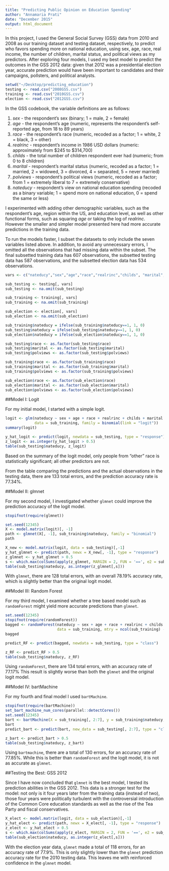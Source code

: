 ```yaml
---
title: "Predicting Public Opinion on Education Spending"
author: "Annamaria Prati"
date: "December 2015"
output: html_document
---
```

In this project, I used the General Social Survey (GSS) data from 2010 and 2008 as our training dataset and testing dataset, respectively, to predict who favors spending more on national education, using sex, age, race, real income, the number of children, marital status, and political views as my predictors.  After exploring four models, I used my best model to predict the outcomes in the GSS 2012 data: given that 2012 was a presidential election year, accurate prediction would have been important to candidates and their campaigns, pollsters, and political analysts.

```r
setwd("~/Desktop/predicting_education")
testing <- read.csv("2008GSS.csv")
training <- read.csv("2010GSS.csv")
election <- read.csv("2012GSS.csv")
```

In the GSS codebook, the variable definitions are as follows:

1. *sex* - the respondent's sex (binary; 1 = male, 2 = female)
2. *age* - the respondent's age (numeric, represents the respondent's self-reported age, from 18 to 89 years)
3. *race* - the respondent's race (numeric, recoded as a factor; 1 = white, 2 = black, 3 = other)
4. *realrinc*  - respondent's income in 1986 USD dollars (numeric: approximately from $245 to $314,700)
5. *childs* - the total number of children respondent ever had (numeric; from 0 to 8 children)
6. *marital* - respondent's marital status (numeric, recoded as a factor; 1 = married, 2 = widowed, 3 = divorced, 4 = separated, 5 = never married)
7. *polviews* - respondent's political views (numeric, recoded as a factor; from 1 = extremely liberal to 7 = extremely conservative)
8. *nateducy* - respondent's view on national education spending (recoded as a binary variable; 1 = spend more on national education, 0 = spend the same or less)

I experimented with adding other demographic variables, such as the respondent's age, region within the US, and education level, as well as other functional forms, such as squaring *age* or taking the log of *realrinc*.  However the smaller and simpler model presented here had more accurate predictions in the training data.

To run the models faster, I subset the datasets to only include the seven variables listed above.  In addition, to avoid any unnecessary errors, I omitted all the observations that had missing data within the subset.  The final subsetted training data has 607 observations, the subsetted testing data has 587 observations, and the subsetted election data has 534 observations.

```r
vars <- c("nateducy","sex","age","race","realrinc","childs", "marital","polviews")

sub_testing <- testing[, vars]
sub_testing <- na.omit(sub_testing) 

sub_training <- training[, vars]
sub_training <- na.omit(sub_training) 

sub_election <- election[, vars]
sub_election <- na.omit(sub_election)

sub_training$nateducy = ifelse(sub_training$nateducy==1, 1, 0)
sub_testing$nateducy = ifelse(sub_testing$nateducy==1, 1, 0)
sub_election$nateducy = ifelse(sub_election$nateducy==1, 1, 0)

sub_testing$race <- as.factor(sub_testing$race)
sub_testing$marital <- as.factor(sub_testing$marital)
sub_testing$polviews <- as.factor(sub_testing$polviews)

sub_training$race <- as.factor(sub_training$race)
sub_training$marital <- as.factor(sub_training$marital)
sub_training$polviews <- as.factor(sub_training$polviews)

sub_election$race <- as.factor(sub_election$race)
sub_election$marital <- as.factor(sub_election$marital)
sub_election$polviews <- as.factor(sub_election$polviews)
```

##Model I: Logit

For my initial model, I started with a simple logit.

```r
logit <- glm(nateducy ~ sex + age + race + realrinc + childs + marital + polviews, 
             data = sub_training, family = binomial(link = "logit"))
summary(logit)

y_hat_logit <- predict(logit, newdata = sub_testing, type = "response") 
z_logit <- as.integer(y_hat_logit > 0.5) 
table(sub_testing$nateducy, z_logit)
```

Based on the summary of the logit model, only people from "other" race is statistically significant; all other predictors are not.

From the table comparing the predictions and the actual observations in the testing data, there are 133 total errors, and the prediction accuracy rate is 77.34%.

##Model II: glmnet

For my second model, I investigated whether `glmnet` could improve the prediction accuracy of the logit model.

```r
stopifnot(require(glmnet))

set.seed(12345)
X <- model.matrix(logit)[, -1]
path <- glmnet(X[, -1], sub_training$nateducy, family = "binomial")
path

X_new <- model.matrix(logit, data = sub_testing)[,-1]
y_hat_glmnet <- predict(path, newx = X_new[, -1], type = "response")
z_glmnet <- y_hat_glmnet > 0.5
s <- which.max(colSums(apply(z_glmnet, MARGIN = 2, FUN = '==', e2 = sub_testing$nateducy)))
table(sub_testing$nateducy, as.integer(z_glmnet[,s]))
```

With `glmnet`, there are 128 total errors, with an overall 78.19% accuracy rate, which is slightly better than the original logit model.

##Model III: Random Forest

For my third model, I examined whether a tree based model such as `randomForest` might yield more accurate predictions than `glmnet`.

```r
set.seed(12345)
stopifnot(require(randomForest))
bagged <- randomForest(nateducy ~ sex + age + race + realrinc + childs + marital + polviews, 
                       data = sub_training, mtry = ncol(sub_training) - 2, importance = TRUE)
bagged

predict_RF <- predict(bagged, newdata = sub_testing, type = "class")

z_RF <- predict_RF > 0.5
table(sub_testing$nateducy, z_RF)
```

Using `randomForest`, there are 134 total errors, with an accuracy rate of 77.17%  This result is slightly worse than both the `glmnet` and the original logit model.

##Model IV: bartMachine

For my fourth and final model I used `bartMachine`.

```r
stopifnot(require(bartMachine))
set_bart_machine_num_cores(parallel::detectCores())
set.seed(12345)
bart <- bartMachine(X = sub_training[, 2:7], y = sub_training$nateducy, mem_cache_for_speed = FALSE)
bart
predict_bart <- predict(bart, new_data = sub_testing[, 2:7], type = "class")

z_bart <- predict_bart > 0.5
table(sub_testing$nateducy, z_bart)
```

Using `bartmachine`, there are a total of 130 errors, for an accuracy rate of 77.85%. While this is better than `randomForest` and the logit model, it is not as accurate as `glmnet`.

##Testing the Best: GSS 2012

Since I have now concluded that `glmnet` is the best model, I tested its prediction abilities in the GSS 2012. This data is a stronger test for the model: not only is it four years later from the training data (instead of two), those four years were politically turbulent with the controversial introduction of the Common Core education standards as well as the rise of the Tea Party and fiscal conservatives.

```r
X_elect <- model.matrix(logit, data = sub_election)[,-1]
y_hat_elect <- predict(path, newx = X_elect[, -1], type = "response")
z_elect <- y_hat_elect > 0.5
s <- which.max(colSums(apply(z_elect, MARGIN = 2, FUN = '==', e2 = sub_election$nateducy)))
table(sub_election$nateducy, as.integer(z_elect[,s]))
```

With the election year data, `glmnet` made a total of 118 errors, for an accuracy rate of 77.9%.  This is only slightly lower than the `glmnet` prediction accuracy rate for the 2010 testing data.  This leaves me with reinforced confidence in the `glmnet` model.
